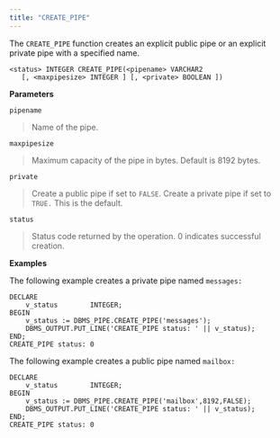 ```yaml
---
title: "CREATE_PIPE"
---
```


The `CREATE_PIPE` function creates an explicit public pipe or an explicit private pipe with a specified name.

```
<status> INTEGER CREATE_PIPE(<pipename> VARCHAR2
   [, <maxpipesize> INTEGER ] [, <private> BOOLEAN ])
```

**Parameters**

`pipename`

> Name of the pipe.

`maxpipesize`

> Maximum capacity of the pipe in bytes. Default is 8192 bytes.

`private`

> Create a public pipe if set to `FALSE`. Create a private pipe if set to `TRUE.` This is the default.

`status`

> Status code returned by the operation. 0 indicates successful creation.

**Examples**

The following example creates a private pipe named `messages:`

```
DECLARE
    v_status        INTEGER;
BEGIN
    v_status := DBMS_PIPE.CREATE_PIPE('messages');
    DBMS_OUTPUT.PUT_LINE('CREATE_PIPE status: ' || v_status);
END;
CREATE_PIPE status: 0
```

The following example creates a public pipe named `mailbox:`

```
DECLARE
    v_status        INTEGER;
BEGIN
    v_status := DBMS_PIPE.CREATE_PIPE('mailbox',8192,FALSE);
    DBMS_OUTPUT.PUT_LINE('CREATE_PIPE status: ' || v_status);
END;
CREATE_PIPE status: 0
```
